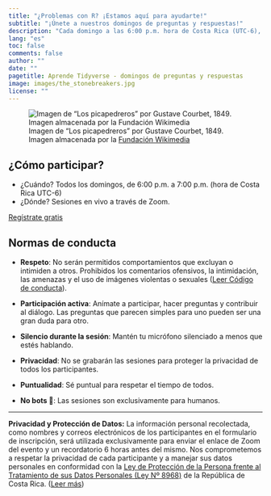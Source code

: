 ```yaml
---
title: "¿Problemas con R? ¡Estamos aquí para ayudarte!"
subtitle: "¡Únete a nuestros domingos de preguntas y respuestas!"
description: "Cada domingo a las 6:00 p.m. hora de Costa Rica (UTC-6), te invitamos a resolver tus dudas sobre R en nuestras sesiones interactivas. Obtén asesoría personalizada y consejos prácticos que te ayudarán a avanzar en tu aprendizaje del lenguaje de programación R."
lang: "es"
toc: false
comments: false
author: ""
date: ""
pagetitle: Aprende Tidyverse - domingos de preguntas y respuestas
image: images/the_stonebreakers.jpg
license: ""
---
```


![Imagen de "Los picapedreros" por Gustave Courbet, 1849. Imagen almacenada por la  [Fundación Wikimedia](https://es.m.wikipedia.org/wiki/Archivo:Gustave_Courbet_-_The_Stonebreakers_-_WGA05457.jpg)](images/the_stonebreakers.jpg)

## ¿Cómo participar?

+ ¿Cuándo? Todos los domingos, de 6:00 p.m. a 7:00 p.m. (hora de Costa Rica UTC-6)
+ ¿Dónde? Sesiones en vivo a través de Zoom.


[Regístrate gratis](https://cal.com/aprendetidyverse/lunes-preguntas-y-respuestas?month=2024-04){.btn .btn-outline-primary .btn role="button"} 


## Normas de conducta

+ **Respeto**: No serán permitidos comportamientos que excluyan o intimiden a otros. Prohibidos los comentarios ofensivos, la intimidación, las amenazas y el uso de imágenes violentas o sexuales ([Leer Código de conducta](codigo_conducta.qmd)).

+ **Participación activa**: Anímate a participar, hacer preguntas y contribuir al diálogo. Las preguntas que parecen simples para uno pueden ser una gran duda para otro.

+ **Silencio durante la sesión**: Mantén tu micrófono silenciado a menos que estés hablando.

+ **Privacidad**: No se grabarán las sesiones para proteger la privacidad de todos los participantes.

+ **Puntualidad**: Sé puntual para respetar el tiempo de todos.

+ **No bots 🤖**: Las sesiones son exclusivamente para humanos.


---

**Privacidad y Protección de Datos:** La información personal recolectada, como nombres y correos electrónicos de los participantes en el formulario de inscripción, será utilizada exclusivamente para enviar el enlace de Zoom del evento y un recordatorio 6 horas antes del mismo. Nos comprometemos a respetar la privacidad de cada participante y a manejar sus datos personales en conformidad con la [Ley de Protección de la Persona frente al Tratamiento de sus Datos Personales (Ley Nº 8968)](https://www.pgrweb.go.cr/scij/Busqueda/Normativa/Normas/nrm_texto_completo.aspx?param1=NRTC&nValor1=1&nValor2=70975&nValor3=85989&strTipM=TC) de la República de Costa Rica. ([Leer más](terminos.qmd))


